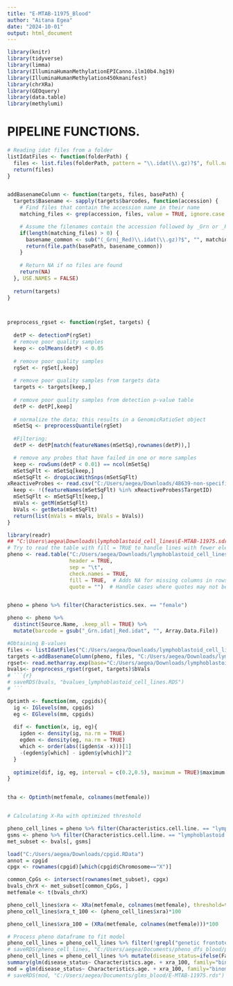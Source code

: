 ```yaml
---
title: "E-MTAB-11975_Blood"
author: "Aitana Egea"
date: "2024-10-01"
output: html_document
---
```


```r
library(knitr)
library(tidyverse)
library(limma)
library(IlluminaHumanMethylationEPICanno.ilm10b4.hg19)
library(IlluminaHumanMethylation450kmanifest)
library(chrXRa)
library(GEOquery)
library(data.table)
library(methylumi)
```


# PIPELINE FUNCTIONS. 
```r

# Reading idat files from a folder
listIdatFiles <- function(folderPath) {
  files <- list.files(folderPath, pattern = "\\.idat(\\.gz)?$", full.names = FALSE)
  return(files)
}


addBasenameColumn <- function(targets, files, basePath) {
  targets$Basename <- sapply(targets$barcodes, function(accession) {
    # Find files that contain the accession name in their name
    matching_files <- grep(accession, files, value = TRUE, ignore.case = TRUE)

    # Assume the filenames contain the accession followed by _Grn or _Red
    if(length(matching_files) > 0) {
      basename_common <- sub("(_Grn|_Red)\\.idat(\\.gz)?$", "", matching_files[1])
      return(file.path(basePath, basename_common))
    }
    
    # Return NA if no files are found
    return(NA)
  }, USE.NAMES = FALSE)
  
  return(targets)
}



preprocess_rgset <- function(rgSet, targets) {
  
  detP <- detectionP(rgSet)
  # remove poor quality samples
  keep <- colMeans(detP) < 0.05
  
  # remove poor quality samples
  rgSet <- rgSet[,keep]
  
  # remove poor quality samples from targets data
  targets <- targets[keep,]
  
  # remove poor quality samples from detection p-value table
  detP <- detP[,keep]
  
  # normalize the data; this results in a GenomicRatioSet object
  mSetSq <- preprocessQuantile(rgSet) 
  
  #Filtering: 
  detP <- detP[match(featureNames(mSetSq),rownames(detP)),] 

  # remove any probes that have failed in one or more samples
  keep <- rowSums(detP < 0.01) == ncol(mSetSq)
  mSetSqFlt <- mSetSq[keep,]
  mSetSqFlt <- dropLociWithSnps(mSetSqFlt)
xReactiveProbes <- read.csv("C:/Users/aegea/Downloads/48639-non-specific-probes-Illumina450k.csv")
  keep <- !(featureNames(mSetSqFlt) %in% xReactiveProbes$TargetID)
  mSetSqFlt <- mSetSqFlt[keep,] 
  mVals <- getM(mSetSqFlt)
  bVals <- getBeta(mSetSqFlt)
  return(list(mVals = mVals, bVals = bVals))
}

```


```r
library(readr)
## "C:\Users\aegea\Downloads\lymphoblastoid_cell_lines\E-MTAB-11975.sdrf.txt"
# Try to read the table with fill = TRUE to handle lines with fewer elements
pheno <- read.table("C:/Users/aegea/Downloads/lymphoblastoid_cell_lines/E-MTAB-11975.sdrf.txt", 
                    header = TRUE, 
                    sep = "\t", 
                    check.names = TRUE, 
                    fill = TRUE,  # Adds NA for missing columns in rows with fewer fields
                    quote = "")  # Handle cases where quotes may not be used consistently


pheno = pheno %>% filter(Characteristics.sex. == "female")

pheno <- pheno %>%
  distinct(Source.Name, .keep_all = TRUE) %>%
  mutate(barcode = gsub("_Grn.idat|_Red.idat", "", Array.Data.File))

```


```r

#Obtaining B-values
files <- listIdatFiles("C:/Users/aegea/Downloads/lymphoblastoid_cell_lines")
targets <-addBasenameColumn(pheno, files, "C:/Users/aegea/Downloads/lymphoblastoid_cell_lines")
rgset<- read.metharray.exp(base="C:/Users/aegea/Downloads/lymphoblastoid_cell_lines", targets=targets)
bvals<- preprocess_rgset(rgset, targets)$bVals
# ```{r}
# saveRDS(bvals, "bvalues_lymphoblastoid_cell_lines.RDS")
# ```

```


```r

Optimth <- function(mm, cpgids){
  ig <- IGlevels(mm, cpgids)
  eg <- EGlevels(mm, cpgids)
  
  dif <- function(x, ig, eg){
    igden <- density(ig, na.rm = TRUE)
    egden <- density(eg, na.rm = TRUE)
    which <- order(abs((igden$x -x)))[1]
    -(egden$y[which] - igden$y[which])^2
  }
  
  optimize(dif, ig, eg, interval = c(0.2,0.5), maximum = TRUE)$maximum
}


tha <- Optimth(metfemale, colnames(metfemale))


# Calculating X-Ra with optimized threshold

pheno_cell_lines = pheno %>% filter(Characteristics.cell.line. == "lymphoblastoid cell line" )
gsms <- pheno %>% filter(Characteristics.cell.line. == "lymphoblastoid cell line" ) %>% pull(barcode)
met_subset <- bvals[, gsms]

load("C:/Users/aegea/Downloads/cpgid.RData")
annot = cpgid 
cpgx <- rownames(cpgid)[which(cpgid$Chromosome=="X")]

common_CpGs <- intersect(rownames(met_subset), cpgx)
bvals_chrX <- met_subset[common_CpGs, ]
metfemale <- t(bvals_chrX)

pheno_cell_lines$xra <- XRa(metfemale, colnames(metfemale), threshold=tha)
pheno_cell_lines$xra_t_100 <- (pheno_cell_lines$xra)*100

pheno_cell_lines$xra_100 = (XRa(metfemale, colnames(metfemale)))*100

```

```r
# Process pheno dataframe to fit model
pheno_cell_lines = pheno_cell_lines %>% filter(!grepl("genetic frontotemporal dementia", Factor.Value.disease.)) %>% mutate(disease_status=ifelse(Factor.Value.disease. == "normal", 0, 1)) %>% mutate(age=as.numeric(Characteristics.age.))
# saveRDS(pheno_cell_lines, "C:/Users/aegea/Documents/pheno_dfs_blood/pheno_array_exp.rds")
pheno_cell_lines = pheno_cell_lines %>% mutate(disease_status=ifelse(Factor.Value.disease. == "normal", 0, 1))
summary(glm(disease_status~ Characteristics.age. + xra_100, family="binomial", data = pheno_cell_lines))
mod = glm(disease_status~ Characteristics.age. + xra_100, family="binomial", data = pheno_cell_lines)
# saveRDS(mod, "C:/Users/aegea/Documents/glms_blood/E-MTAB-11975.rds")
```

